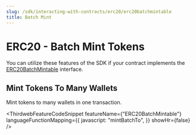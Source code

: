 ```yaml
---
slug: /sdk/interacting-with-contracts/erc20/erc20batchmintable
title: Batch Mint
---
```



# ERC20 - Batch Mint Tokens

You can utilize these features of the SDK if your contract implements the [ERC20BatchMintable](/contractkit/interfaces/er20batchmintable) interface.

<div className="row" style={{ marginBottom: 24 }}>
  <div className="col col--12" style={{ marginTop: 8 }}>
    <QuickstartCard
      name="Learn how to implement ERC20BatchMintable in your smart contract"
      link={"/contractkit/interfaces/erc20batchmintable"}
      image="/assets/icons/general.png"
    />
  </div>
</div>

## Mint Tokens To Many Wallets

Mint tokens to many wallets in one transaction.

<ThirdwebFeatureCodeSnippet
  featureName={"ERC20BatchMintable"}
  languageFunctionMapping={{
    javascript: "mintBatchTo",
  }}
  showHr={false}
/>
